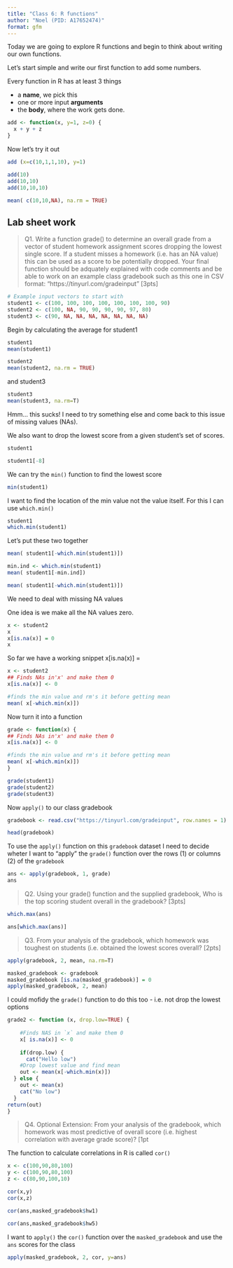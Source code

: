 ```yaml
---
title: "Class 6: R functions"
author: "Noel (PID: A17652474)"
format: gfm
---
```


Today we are going to explore R functions and begin to think about writing our own functions.


Let's start simple and write our first function to add some numbers.

Every function in R has at least 3 things

- a **name**, we pick this
- one or more input **arguments**
- the **body**, where the work gets done.

```r
add <- function(x, y=1, z=0) {
  x + y + z
}
```

Now let's try it out

```r
add (x=c(10,1,1,10), y=1)
```
```r
add(10)
add(10,10)
add(10,10,10)
```

```r
mean( c(10,10,NA), na.rm = TRUE)
```

## Lab sheet work

> Q1. Write a function grade() to determine an overall grade from a vector of student homework
assignment scores dropping the lowest single score. If a student misses a homework (i.e. has an
NA value) this can be used as a score to be potentially dropped. Your final function should be
adquately explained with code comments and be able to work on an example class gradebook
such as this one in CSV format: “https://tinyurl.com/gradeinput” [3pts]

```r
# Example input vectors to start with
student1 <- c(100, 100, 100, 100, 100, 100, 100, 90)
student2 <- c(100, NA, 90, 90, 90, 90, 97, 80)
student3 <- c(90, NA, NA, NA, NA, NA, NA, NA)
```

Begin by calculating the average for student1
```r
student1
mean(student1)
```


```r
student2
mean(student2, na.rm = TRUE)
```

and student3
```r
student3
mean(student3, na.rm=T)
```

Hmm... this sucks! I need to try something else and come back to this issue of missing values (NAs).

We also want to drop the lowest score from a given student's set of scores.

```r
student1
```

```r
student1[-8]
```

We can try the `min()` function to find the lowest score
```r
min(student1)
```

I want to find the location of the min value not the value itself. For this I can use `which.min()`

```r
student1
which.min(student1)
```


Let's put these two together

```r
mean( student1[-which.min(student1)])
```


```r
min.ind <- which.min(student1)
mean( student1[-min.ind])
```

```r
mean( student1[-which.min(student1)])
```

We need to deal with missing NA values

One idea is we make all the NA values zero.

```r
x <- student2
x
x[is.na(x)] = 0
x

```

So far we have a working snippet
x[is.na(x)] = 
```r
x <- student2
## Finds NAs in'x' and make them 0
x[is.na(x)] <- 0

#finds the min value and rm's it before getting mean
mean( x[-which.min(x)])
```

Now turn it into a function

```r
grade <- function(x) {
## Finds NAs in'x' and make them 0
x[is.na(x)] <- 0

#finds the min value and rm's it before getting mean
mean( x[-which.min(x)])
}
```

```r
grade(student1)
grade(student2)
grade(student3)
```

Now `apply()` to our class gradebook

```r
gradebook <- read.csv("https://tinyurl.com/gradeinput", row.names = 1)

head(gradebook)

```

To use the `apply()` function on this `gradebook` dataset I need to decide wheter I want to "apply" the `grade()` function over the rows (1) or columns (2) of the `gradebook`

```r
ans <- apply(gradebook, 1, grade)
ans
```

> Q2. Using your grade() function and the supplied gradebook, Who is the top scoring student
overall in the gradebook? [3pts]

```r
which.max(ans)

ans[which.max(ans)]
```
> Q3. From your analysis of the gradebook, which homework was toughest on students (i.e. obtained
the lowest scores overall? [2pts]

```r
apply(gradebook, 2, mean, na.rm=T)
```


```r
masked_gradebook <- gradebook
masked_gradebook [is.na(masked_gradebook)] = 0
apply(masked_gradebook, 2, mean)
```

I could mofidy the `grade()` function to do this too - i.e. not drop the lowest options

```r
grade2 <- function (x, drop.low=TRUE) {
  
    #Finds NAS in `x` and make them 0
    x[ is.na(x)] <- 0
    
    if(drop.low) {
      cat("Hello low")
    #Drop lowest value and find mean
    out <- mean(x[-which.min(x)])
  } else {
    out <- mean(x)
    cat("No low")
  }
return(out)
}
```

> Q4. Optional Extension: From your analysis of the gradebook, which homework was most
predictive of overall score (i.e. highest correlation with average grade score)? [1pt

The function to calculate correlations in R is called `cor()`

```r
x <- c(100,90,80,100)
y <- c(100,90,80,100)
z <- c(80,90,100,10)

cor(x,y)
cor(x,z)
```

```r
cor(ans,masked_gradebook$hw1)
```

```r
cor(ans,masked_gradebook$hw5)
```

I want to `apply()` the `cor()` function over the `masked_gradebook` and use the `ans` scores for the class
```r
apply(masked_gradebook, 2, cor, y=ans)
```



















